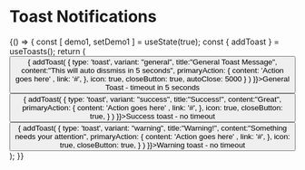 
<Meta title="Components|Notifications/Toast" component={Notification} />

# Toast Notifications

<Preview>
  <Story name="toast notification">
    {() => {
      const [ demo1, setDemo1 ] = useState(true);
      const { addToast } = useToasts();
      return (
        <div style={{ padding: '2%' }}>
          <Container>
            <ToastManager />
            <div style={{marginTop: '120px', width: '50%'}}>
            <Row>
              <Column xsOffset={6} cols={10}>
                <Button id='general-toast' handleClick={() => {
                  addToast(
                    {
                      type: 'toast',
                      variant: "general",
                      title:"General Toast Message",
                      content:"This will auto dissmiss in 5 seconds",
                      primaryAction: {
                        content: 'Action goes here' ,
                        link: '#',
                      },
                      icon: true,
                      closeButton: true,
                      autoClose: 5000
                    }
                  )
                }}>General Toast - timeout in 5 seconds</Button>
                <Button id='success-toast' handleClick={() => {
                  addToast(
                    {
                      type: 'toast',
                      variant: "success",
                      title:"Success!",
                      content:"Great",
                      primaryAction: {
                        content: 'Action goes here' ,
                        link: '#',
                      },
                      icon: true,
                      closeButton: true,
                    }
                  )
                }}>Success toast - no timeout </Button>
                <Button id='warning-toast' handleClick={() => {
                  addToast(
                    {
                      type: 'toast',
                      variant: "warning",
                      title:"Warning!",
                      content:"Something needs your attention",
                      primaryAction: {
                        content: 'Action goes here' ,
                        link: '#',
                      },
                      icon: true,
                      closeButton: true,
                    }
                  )
                }}>Warning toast - no timeout </Button>
              </Column>
            </Row>
            </div>
          </Container>
        </div>
      );
    }}
  </Story>
</Preview>


<Props of={Notification} />


